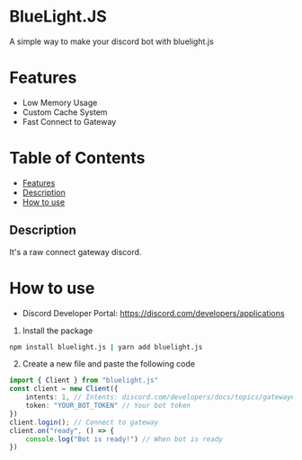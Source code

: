 # BlueLight.JS
A simple way to make your discord bot with bluelight.js
# Features
- Low Memory Usage
- Custom Cache System
- Fast Connect to Gateway
# Table of Contents
- [Features](#features)
- [Description](#description)
- [How to use](#how-to-use)
## Description
It's a raw connect gateway discord.
# How to use
- Discord Developer Portal: https://discord.com/developers/applications
1. Install the package
```bash
npm install bluelight.js | yarn add bluelight.js
```
2. Create a new file and paste the following code
```ts
import { Client } from "bluelight.js"
const client = new Client({
    intents: 1, // Intents: discord.com/developers/docs/topics/gateway#gateway-intents | https://discord-intents-calculator.vercel.app/
    token: "YOUR_BOT_TOKEN" // Your bot token
})
client.login(); // Connect to gateway
client.on("ready", () => {
    console.log("Bot is ready!") // When bot is ready
})
```